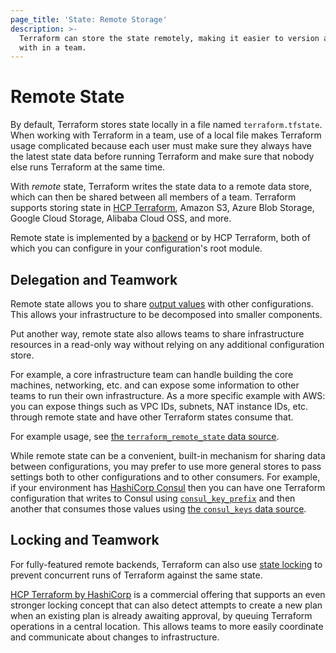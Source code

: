 ```yaml
---
page_title: 'State: Remote Storage'
description: >-
  Terraform can store the state remotely, making it easier to version and work
  with in a team.
---
```


# Remote State

By default, Terraform stores state locally in a file named `terraform.tfstate`.
When working with Terraform in a team, use of a local file makes Terraform
usage complicated because each user must make sure they always have the latest
state data before running Terraform and make sure that nobody else runs
Terraform at the same time.

With _remote_ state, Terraform writes the state data to a remote data store,
which can then be shared between all members of a team. Terraform supports
storing state in [HCP Terraform](https://developer.hashicorp.com/terraform/cloud-docs),
Amazon S3, Azure Blob Storage, Google Cloud Storage, Alibaba Cloud OSS, and more.

Remote state is implemented by a [backend](/terraform/language/backend) or by
HCP Terraform, both of which you can configure in your configuration's root module.

## Delegation and Teamwork

Remote state allows you to share
[output values](/terraform/language/values/outputs) with other configurations.
This allows your infrastructure to be decomposed into smaller components.

Put another way, remote state also allows teams to share infrastructure
resources in a read-only way without relying on any additional configuration
store.

For example, a core infrastructure team can handle building the core
machines, networking, etc. and can expose some information to other
teams to run their own infrastructure. As a more specific example with AWS:
you can expose things such as VPC IDs, subnets, NAT instance IDs, etc. through
remote state and have other Terraform states consume that.

For example usage, see
[the `terraform_remote_state` data source](/terraform/language/state/remote-state-data).

While remote state can be a convenient, built-in mechanism for sharing data
between configurations, you may prefer to use more general stores to
pass settings both to other configurations and to other consumers. For example,
if your environment has [HashiCorp Consul](https://www.consul.io/) then you
can have one Terraform configuration that writes to Consul using
[`consul_key_prefix`](https://registry.terraform.io/providers/hashicorp/consul/latest/docs/resources/key_prefix) and then
another that consumes those values using
[the `consul_keys` data source](https://registry.terraform.io/providers/hashicorp/consul/latest/docs/data-sources/keys).

## Locking and Teamwork

For fully-featured remote backends, Terraform can also use
[state locking](/terraform/language/state/locking) to prevent concurrent runs of
Terraform against the same state.

[HCP Terraform by HashiCorp](https://www.hashicorp.com/products/terraform/)
is a commercial offering that supports an even stronger locking concept that
can also detect attempts to create a new plan when an existing plan is already
awaiting approval, by queuing Terraform operations in a central location.
This allows teams to more easily coordinate and communicate about changes to
infrastructure.
